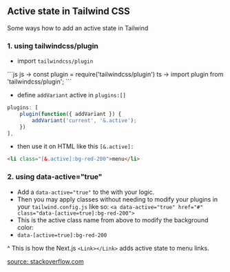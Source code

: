 ## Active state in Tailwind CSS
Some ways how to add an active state in Tailwind

### 1. using tailwindcss/plugin
- import `tailwindcss/plugin`
<CodeHeader text="tailwind.config.js" />
```js
js -> const plugin = require('tailwindcss/plugin')
ts -> import plugin from 'tailwindcss/plugin';
```

- define `addVariant` active in `plugins:[]`
```js
plugins: [
	plugin(function({ addVariant }) {
		addVariant('current', '&.active');
	})
],
```

- then use it on HTML like this `[&.active]:`
```html
<li class="[&.active]:bg-red-200">menu</li>
```

### 2. using data-active="true"
- Add a `data-active="true"` to the with your logic. 
- Then you may apply classes without needing to modify your plugins in your `tailwind.config.js` like so: `<a data-active="true" href="#" class="data-[active=true]:bg-red-200">`
- This is the active class name from above to modify the background color:
- `data-[active=true]:bg-red-200`

^ This is how the Next.js `<Link></Link>` adds active state to menu links.

[source: stackoverflow.com](https://stackoverflow.com/questions/73527500/tailwind-css-active-class-only-works-while-continuing-to-click-the-button/73528462#73528462)
